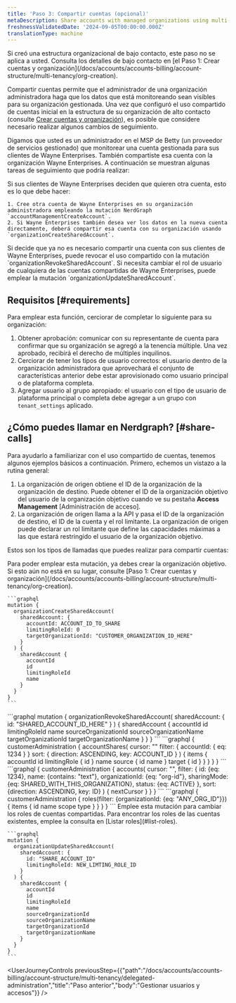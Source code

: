 ```yaml
---
title: 'Paso 3: Compartir cuentas (opcional)'
metaDescription: Share accounts with managed organizations using multi-tenency
freshnessValidatedDate: '2024-09-05T00:00:00.000Z'
translationType: machine
---
```


<Callout variant="important">
  Si creó una estructura organizacional de bajo contacto, este paso no se aplica a usted. Consulta los detalles de bajo contacto en [el Paso 1: Crear cuentas y organización](/docs/accounts/accounts-billing/account-structure/multi-tenancy/org-creation).
</Callout>

Compartir cuentas permite que el administrador de una organización administradora haga que los datos que está monitoreando sean visibles para su organización gestionada. Una vez que configuró el uso compartido de cuentas inicial en la estructura de su organización de alto contacto (consulte [Crear cuentas y organización](/docs/accounts/accounts-billing/account-structure/multi-tenancy/org-creation)), es posible que considere necesario realizar algunos cambios de seguimiento.

Digamos que usted es un administrador en el MSP de Betty (un proveedor de servicios gestionado) que monitorear una cuenta gestionada para sus clientes de Wayne Enterprises. También compartiste esa cuenta con la organización Wayne Enterprises. A continuación se muestran algunas tareas de seguimiento que podría realizar:

<CollapserGroup>
  <Collapser id="create-share-accounts" title="Crear y compartir cuentas adicionales">
    Si sus clientes de Wayne Enterprises deciden que quieren otra cuenta, esto es lo que debe hacer:

    1. Cree otra cuenta de Wayne Enterprises en su organización administradora empleando la mutación NerdGraph `accountManagementCreateAccount`.
    2. Si Wayne Enterprises también desea ver los datos en la nueva cuenta directamente, deberá compartir esa cuenta con su organización usando `organizationCreateSharedAccount`.
  </Collapser>

  <Collapser id="revoke-access-to-share" title="Revocar el acceso a una cuenta compartida">
    Si decide que ya no es necesario compartir una cuenta con sus clientes de Wayne Enterprises, puede revocar el uso compartido con la mutación `organizationRevokeSharedAccount`.
  </Collapser>

  <Collapser id="update-roles" title="Actualizar los roles de una cuenta compartida">
    Si necesita cambiar el rol de usuario de cualquiera de las cuentas compartidas de Wayne Enterprises, puede emplear la mutación `organizationUpdateSharedAccount`.
  </Collapser>
</CollapserGroup>

## Requisitos [#requirements]

Para emplear esta función, cerciorar de completar lo siguiente para su organización:

1. Obtener aprobación: comunicar con su representante de cuenta para confirmar que su organización se agregó a la tenencia múltiple. Una vez aprobado, recibirá el derecho de múltiples inquilinos.
2. Cerciorar de tener los tipos de usuario correctos: el usuario dentro de la organización administradora que aprovechará el conjunto de características anterior debe estar aprovisionado como usuario principal o de plataforma completa.
3. Agregar usuario al grupo apropiado: el usuario con el tipo de usuario de plataforma principal o completa debe agregar a un grupo con `tenant_settings` aplicado.

## ¿Cómo puedes llamar en Nerdgraph? [#share-calls]

Para ayudarlo a familiarizar con el uso compartido de cuentas, tenemos algunos ejemplos básicos a continuación. Primero, echemos un vistazo a la rutina general:

1. La organización de origen obtiene el ID de la organización de la organización de destino. Puede obtener el ID de la organización objetivo del usuario de la organización objetivo cuando ve su pestaña **Access Management** \[Administración de acceso].
2. La organización de origen llama a la API y pasa el ID de la organización de destino, el ID de la cuenta y el rol limitante. La organización de origen puede declarar un rol limitante que define las capacidades máximas a las que estará restringido el usuario de la organización objetivo.

Estos son los tipos de llamadas que puedes realizar para compartir cuentas:

<CollapserGroup>
  <Collapser id="create-a-share" title="Crear una acción">
    Para poder emplear esta mutación, ya debes crear la organización objetivo. Si esto aún no está en su lugar, consulte [Paso 1: Crear cuentas y organización](/docs/accounts/accounts-billing/account-structure/multi-tenancy/org-creation).

    ```graphql
    mutation {
      organizationCreateSharedAccount(
        sharedAccount: {
          accountId: ACCOUNT_ID_TO_SHARE
          limitingRoleId: 0
          targetOrganizationId: "CUSTOMER_ORGANIZATION_ID_HERE"
        }
      ) {
        sharedAccount {
          accountId
          id
          limitingRoleId
          name
        }
      }
    }
    ```
  </Collapser>

  <Collapser id="revoke-share" title="Revocar una acción">
    ```graphql
    mutation {
      organizationRevokeSharedAccount(
        sharedAccount: { id: "SHARED_ACCOUNT_ID_HERE" }
      ) {
        sharedAccount {
          accountId
          id
          limitingRoleId
          name
          sourceOrganizationId
          sourceOrganizationName
          targetOrganizationId
          targetOrganizationName
        }
      }
    }
    ```
  </Collapser>

  <Collapser id="find-orgs-for-account" title="Encuentra una organización gestionada con una cuenta compartida específica">
    ```graphql
    {
      customerAdministration {
        accountShares(
          cursor: ""
          filter: { accountId: { eq: 1234 } }
          sort: { direction: ASCENDING, key: ACCOUNT_ID }
        ) {
          items {
            accountId
            id
            limitingRole {
              id
            }
            name
            source {
              id
              name
            }
            target {
              id
            }
          }
        }
      }
    }
    ```
  </Collapser>

  <Collapser id="find-shared-accounts" title="Buscar cuentas compartidas con una organización gestionada determinada">
    ```graphql
    {
      customerAdministration {
        accounts(
          cursor: "",
          filter: {
            id: {eq: 1234},
            name: {contains: "text"},
            organizationId: {eq: "org-id"},
            sharingMode: {eq: SHARED_WITH_THIS_ORGANIZATION},
            status: {eq: ACTIVE}
          },
          sort: {direction: ASCENDING, key: ID}
        ) {
          nextCursor
        }
      }
    }
    ```
  </Collapser>

  <Collapser id="list-roles" title="Lista de roles">
    ```graphql
    {
      customerAdministration {
        roles(filter: {organizationId: {eq: "ANY_ORG_ID"}}) {
          items {
            id
            name
            scope
            type
          }
        }
      }
    }
    ```
  </Collapser>

  <Collapser id="update-roles" title="Actualizar roles">
    Emplee esta mutación para cambiar los roles de cuentas compartidas. Para encontrar los roles de las cuentas existentes, emplee la consulta en [Listar roles](#list-roles).

    ```graphql
    mutation {
      organizationUpdateSharedAccount(
        sharedAccount: {
          id: "SHARE_ACCOUNT_ID"
          limitingRoleId: NEW_LIMTING_ROLE_ID
        }
      ) {
        sharedAccount {
          accountId
          id
          limitingRoleId
          name
          sourceOrganizationId
          sourceOrganizationName
          targetOrganizationId
          targetOrganizationName
        }
      }
    }
    ```
  </Collapser>
</CollapserGroup>

<UserJourneyControls previousStep={{"path":"/docs/accounts/accounts-billing/account-structure/multi-tenancy/delegated-administration","title":"Paso anterior","body":"Gestionar usuarios y accesos"}} />